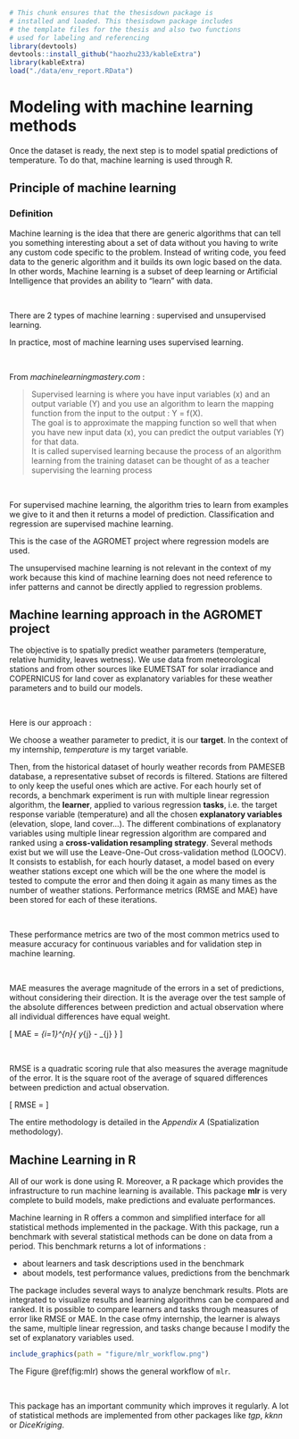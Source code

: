 ```r
# This chunk ensures that the thesisdown package is
# installed and loaded. This thesisdown package includes
# the template files for the thesis and also two functions
# used for labeling and referencing
library(devtools)
devtools::install_github("haozhu233/kableExtra")
library(kableExtra)
load("./data/env_report.RData")
```


# Modeling with machine learning methods {#model}

Once the dataset is ready, the next step is to model spatial predictions of temperature. To do that, machine learning is used through R.

## Principle of machine learning

### Definition

Machine learning is the idea that there are generic algorithms that can tell you something interesting about a set of data without you having to write any custom code specific to the problem. Instead of writing code, you feed data to the generic algorithm and it builds its own logic based on the data. In other words, Machine learning is a subset of deep learning or Artificial Intelligence that provides an ability to “learn” with data. 

&nbsp;

There are 2 types of machine learning : supervised and unsupervised learning.

In practice, most of machine learning uses supervised learning.

&nbsp;

From *machinelearningmastery.com* :

>Supervised learning is where you have input variables (x) and an output variable (Y) and you use an algorithm to learn the mapping function from the input to the output : Y = f(X).  
The goal is to approximate the mapping function so well that when you have new input data (x), you can predict the output variables (Y) for that data.  
It is called supervised learning because the process of an algorithm learning from the training dataset can be thought of as a teacher supervising the learning process

&nbsp;

For supervised machine learning, the algorithm tries to learn from examples we give to it and then it returns a model of prediction. Classification and regression are supervised machine learning.  

This is the case of the AGROMET project where regression models are used.

The unsupervised machine learning is not relevant in the context of my work because this kind of machine learning does not need reference to infer patterns and cannot be directly applied to regression problems.

## Machine learning approach in the AGROMET project

The objective is to spatially predict weather parameters (temperature, relative humidity, leaves wetness). We use data from meteorological stations and from other sources like EUMETSAT for solar irradiance and COPERNICUS for land cover as explanatory variables for these weather parameters and to build our models.

&nbsp;

Here is our approach :

We choose a weather parameter to predict, it is our __target__. In the context of my internship, _temperature_ is my target variable.

Then, from the historical dataset of hourly weather records from PAMESEB database, a representative subset of records is filtered. Stations are filtered to only keep the useful ones which are active. For each hourly set of records, a benchmark experiment is run with multiple linear regression algorithm, the __learner__, applied to various regression __tasks__, i.e. the target response variable (temperature) and all the chosen __explanatory variables__ (elevation, slope, land cover...). The different combinations of explanatory variables using multiple linear regression algorithm are compared and ranked using a __cross-validation resampling strategy__. Several methods exist but we will use the Leave-One-Out cross-validation method (LOOCV). It consists to establish, for each hourly dataset, a model based on every weather stations except one which will be the one where the model is tested to compute the error and then doing it again as many times as the number of weather stations. Performance metrics (RMSE and MAE) have been stored for each of these iterations.

&nbsp;

These performance metrics are two of the most common metrics used to measure accuracy for continuous variables and for validation step in machine learning.

&nbsp;

MAE measures the average magnitude of the errors in a set of predictions, without considering their direction. It is the average over the test sample of the absolute differences between prediction and actual observation where all individual differences have equal weight.

\[
MAE = \frac{1}{n} \sum_{i=1}^{n}{ \lvert y_{j} - \widehat{y}_{j} \rvert}
\]

&nbsp;
&nbsp;

RMSE is a quadratic scoring rule that also measures the average magnitude of the error. It is the square root of the average of squared differences between prediction and actual observation.

\[
RMSE = \sqrt{\frac{1}{n} \sum_{i=1}^{n}{( y_{j} - \widehat{y}_{j} )^2}}
\]


The entire methodology is detailed in the _Appendix A_ (Spatialization methodology).


## Machine Learning in R

All of our work is done using R. Moreover, a R package which provides the infrastructure to run machine learning is available. This package **mlr** is very complete to build models, make predictions and evaluate performances.

Machine learning in R offers a common and simplified interface for all statistical methods implemented in the package. With this package, run a benchmark with several statistical methods can be done on data from a period. This benchmark returns a lot of informations :

- about learners and task descriptions used in the benchmark
- about models, test performance values, predictions from the benchmark

The package includes several ways to analyze benchmark results. Plots are integrated to visualize results and learning algorithms can be compared and ranked. It is possible to compare learners and tasks through measures of error like RMSE or MAE. In the case ofmy internship, the learner is always the same, multiple linear regression, and tasks change because I modify the set of explanatory variables used.

```r
include_graphics(path = "figure/mlr_workflow.png")
```

The Figure \@ref(fig:mlr) shows the general workflow of `mlr`.

&nbsp;

This package has an important community which improves it regularly. A lot of statistical methods are implemented from other packages like _tgp_, _kknn_ or _DiceKriging_.
